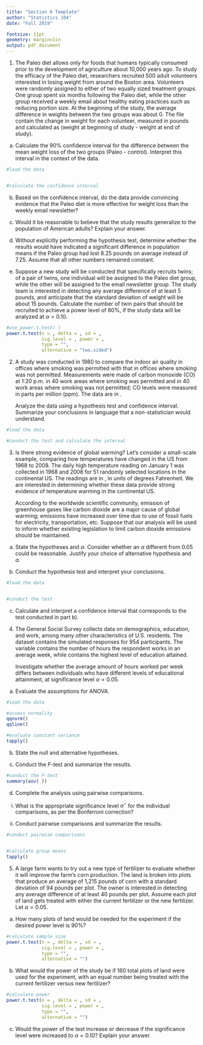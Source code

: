 ```yaml
---
title: "Section 6 Template"
author: "Statistics 104"
date: "Fall 2019"

fontsize: 11pt
geometry: margin=1in
output: pdf_document
---
```

\begin{small}
	
	\textbf{Topics}
	\begin{itemize}
		\item Two-sample $t$-test for paired data
		\item Two-sample $t$-test for independent group data
		\item Statistical power and sample size
		\item ANOVA
	\end{itemize}
	
\end{small}

\vspace{0.5cm}

        
1. \textbf{The Paleo Diet.} The Paleo diet allows only for foods that humans typically consumed prior to the development of agriculture about 10,000 years ago. To study the efficacy of the Paleo diet, researchers recruited 500 adult volunteers interested in losing weight from around the Boston area. Volunteers were randomly assigned to either of two equally sized treatment groups. One group spent six months following the Paleo diet, while the other group received a weekly email about healthy eating practices such as reducing portion size.  At the beginning of the study, the average difference in weights between the two groups was about 0. The file \texttt{diets.Rdata} contain the change in weight for each volunteer, measured in pounds and calculated as (weight at beginning of study - weight at end of study).


  a) Calculate the 90\% confidence interval for the difference between the mean weight loss of the two groups (Paleo - control). Interpret this interval in the context of the data.
  
  
  
  
```r
#load the data


#calculate the confidence interval

```

  
  b) Based on the confidence interval, do the data provide convincing evidence that the Paleo diet is more effective for weight loss than the weekly email newsletter?
  




    
  c) Would it be reasonable to believe that the study results generalize to the population of American adults? Explain your answer.
    





  d) Without explicitly performing the hypothesis test, determine whether the results would have indicated a significant difference in population means if the Paleo group had lost 8.25 pounds on average instead of 7.25. Assume that all other numbers remained constant.
  





    
  e) Suppose a new study will be conducted that specifically recruits twins; of a pair of twins, one individual will be assigned to the Paleo diet group, while the other will be assigned to the email newsletter group. The study team is interested in detecting any average difference of at least 5 pounds, and anticipate that the standard deviation of weight will be about 15 pounds. Calculate the number of twin pairs that should be recruited to achieve a power level of 80\%, if the study data will be analyzed at $\alpha = 0.10$.
    


```r
#use power.t.test( )
power.t.test(n = , delta = , sd = ,
             sig.level = , power = ,
             type = "",
             alternative = "two.sided")
```



\newpage
    
2. \textbf{Indoor Air Quality.} A study was conducted in 1980 to compare the indoor air quality in offices where smoking was permitted with that in offices where smoking was not permitted. Measurements were made of carbon monoxide (CO) at 1:20 p.m. in 40 work areas where smoking was permitted and in 40 work areas where smoking was not permitted; CO levels were measured in parts per million (ppm). The data are in \texttt{air\_quality.Rdata}. \footnote{Data simulated from summary statistics in Rosner, \textit{Fundamentals of Biostatistics}, 7$^{th}$ ed., p. 310}

    Analyze the data using a hypothesis test and confidence interval. Summarize your conclusions in language that a non-statistician would understand.
  
  



```r
#load the data

#conduct the test and calculate the interval

```


    
    

\newpage

3. \textbf{Global Warming.}  Is there strong evidence of global warming? Let's consider a small-scale example, comparing how temperatures have changed in the US from 1968 to 2008. The daily high temperature reading on January 1 was collected in 1968 and 2008 for 51 randomly selected locations in the continental US. The readings are in \texttt{us\_temps.Rdata}, in units of degrees Fahrenheit. We are interested in determining whether these data provide strong evidence of temperature warming in the continental US. 

    According to the worldwide scientific community, emission of greenhouse gases like carbon dioxide are a major cause of global warming; emissions have increased over time due to use of fossil fuels for electricity, transportation, etc. Suppose that our analysis will be used to inform whether existing legislation to limit carbon dioxide emissions should be maintained.

  a) State the hypotheses and $\alpha$. Consider whether an $\alpha$ different from 0.05 could be reasonable. Justify your choice of alternative hypothesis and $\alpha$.
    





    
  b) Conduct the hypothesis test and interpret your conclusions.


```r
#load the data


#conduct the test


```




    
  c) Calculate and interpret a confidence interval that corresponds to the test conducted in part b).
    




    

\newpage


4. \textbf{Work Hours and Education.} The General Social Survey collects data on demographics, education, and work, among many other characteristics of U.S. residents. The dataset \texttt{gss\_work.Rdata} contains the simulated responses for 954 participants. The variable \texttt{work.hours} contains the number of hours the respondent works in an average week, while \texttt{education.level} contains the highest level of education attained. 

    Investigate whether the average amount of hours worked per week differs between individuals who have different levels of educational attainment, at significance level $\alpha = 0.05$.
    

  a) Evaluate the assumptions for ANOVA.
    

```r
#load the data

#assess normality
qqnorm()
qqline()

#evaluate constant variance
tapply()
```


    
  b) State the null and alternative hypotheses.
        




        
  c) Conduct the $F$-test and summarize the results.
        

```r
#conduct the F-test
summary(aov( ))
```


        
  d) Complete the analysis using pairwise comparisons.
        
  
  i. What is the appropriate significance level $\alpha^{\star}$ for the individual comparisons, as per the Bonferroni correction?
            
            
            
            
            
  ii. Conduct pairwise comparisons and summarize the results.
            

```r
#conduct pairwise comparisons


#calculate group means
tapply()
```

        


\newpage

5. \textbf{Corn Yield.} A large farm wants to try out a new type of fertilizer to evaluate whether it will improve the farm's corn production. The land is broken into plots that produce an average of 1,215 pounds of corn with a standard deviation of 94 pounds per plot. The owner is interested in detecting any average difference of at least 40 pounds per plot. Assume each plot of land gets treated with either the current fertilizer or the new fertilizer. Let $\alpha = 0.05$.

  a) How many plots of land would be needed for the experiment if the desired power level is 90\%? 

```r
#calculate sample size
power.t.test(n = , delta = , sd = ,
             sig.level = , power = ,
             type = "",
             alternative = "")
```




  b) What would the power of the study be if 160 total plots of land were used for the experiment, with an equal number being treated with the current fertilizer versus new fertilizer?


```r
#calculate power
power.t.test(n = , delta = , sd = ,
             sig.level = , power = ,
             type = "",
             alternative = "")
```



  c) Would the power of the test increase or decrease if the significance level were increased to $\alpha = 0.10$? Explain your answer.




